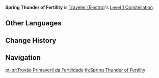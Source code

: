 {{Constellation Infobox
|image       = Constellation Spring Thunder of Fertility.png
|description = The number of [[Abundance Amulets]] that can be generated using [[Lightning Blade]] is increased to 3.
|level       = 1
|character   = Traveler (Electro)
}}
'''Spring Thunder of Fertility''' is [[Traveler (Electro)]]'s [[Level 1 Constellation]].

==Other Languages==
{{Other Languages
|en      = Spring Thunder of Fertility
|zhs     = 丰穰的春雷
|zhs_rm  = Fēng Ráng de Chūnléi
|zht     = 豐穰的春雷
|zht_rm  = Fēng Ráng de Chūnléi
|zh_tl   = Spring Thunder of Fertility
|ja      = 豊穰の春雷
|ja_rm   = Houjou no Shunrai
|ja_tl   = Spring Thunder of Fertility
|ko      = 풍요의 봄우레
|ko_rm   = Pung'yo-ui Bom'ure
|ko_tl   = Spring Thunder of Abundance
|es      = Trueno de la cosecha primaveral
|es_tl   = Thunder of the Spring Harvest
|fr      = Orage de récolte printanière
|fr_tl   = Thunderstorm of Spring Harvest
|ru      = Гром весеннего урожая
|ru_tl   = 
|th      = Spring Thunder of Fertility
|vi      = Sấm Sét Bội Thu
|vi_tl   = Thunder of Abundant Harvest
|de      = Frühlingsgewitter bei der Ernte
|de_tl   = Spring Thunderstorm During Harvest
|id      = Spring Thunder of Fertility
|pt      = Trovão Primaveril da Fertilidade
|pt_tl   = Spring Thunder of Fertility
}}

==Change History==
{{Change History|2.0}}

==Navigation==
{{Talent Navbox|Traveler (Electro)}}
[[pt-br:Trovão Primaveril da Fertilidade]]
[[th:Spring Thunder of Fertility]]